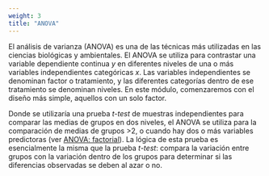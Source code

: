 ```yaml
---
weight: 3
title: "ANOVA"
---
```



El análisis de varianza (ANOVA) es una de las técnicas más utilizadas en las ciencias biológicas y ambientales. El ANOVA se utiliza para contrastar una variable dependiente continua *y* en diferentes niveles de una o más variables independientes categóricas *x*. Las variables independientes se denominan factor o tratamiento, y las diferentes categorías dentro de ese tratamiento se denominan niveles. En este módulo, comenzaremos con el diseño más simple, aquellos con un solo factor.

Donde se utilizaría una prueba *t-test* de muestras independientes para comparar las medias de grupos en dos niveles, el ANOVA se utiliza para la comparación de medias de grupos >2, o cuando hay dos o más variables predictoras (ver [ANOVA: factorial](/statistics/linear-models/anova/anova-factorial)). La lógica de esta prueba es esencialmente la misma que la prueba *t-test*: compara la variación entre grupos con la variación dentro de los grupos para determinar si las diferencias observadas se deben al azar o no.

